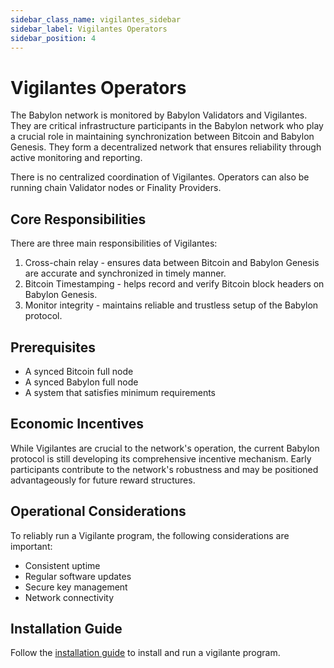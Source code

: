 ```yaml
---
sidebar_class_name: vigilantes_sidebar
sidebar_label: Vigilantes Operators
sidebar_position: 4
---
```


# Vigilantes Operators

The Babylon network is monitored by Babylon Validators and Vigilantes. They are 
critical infrastructure participants in the Babylon network who play a crucial role 
in maintaining synchronization between Bitcoin and Babylon Genesis. They form a 
decentralized network that ensures reliability through active monitoring and reporting.

There is no centralized coordination of Vigilantes. Operators can also be running chain Validator 
nodes or Finality Providers. 

## Core Responsibilities

There are three main responsibilities of Vigilantes:

1. Cross-chain relay - ensures data between Bitcoin and Babylon Genesis are accurate 
and synchronized in timely manner.
2. Bitcoin Timestamping - helps record and verify Bitcoin block headers on Babylon Genesis.
3. Monitor integrity - maintains reliable and trustless setup of the Babylon protocol.

## Prerequisites

- A synced Bitcoin full node
- A synced Babylon full node
- A system that satisfies minimum requirements

## Economic Incentives
While Vigilantes are crucial to the network's operation, the current Babylon protocol 
is still developing its comprehensive incentive mechanism. Early participants contribute 
to the network's robustness and may be positioned advantageously for future reward structures.

## Operational Considerations

To reliably run a Vigilante program, the following considerations are important:
- Consistent uptime
- Regular software updates
- Secure key management
- Network connectivity

## Installation Guide

Follow the [installation guide](/operators/vigilantes/installation_guide) to install and run a vigilante program.
